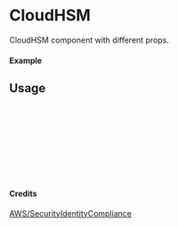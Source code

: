 
<Meta of={CloudHSM} title="AWS/SecurityIdentityCompliance/CloudHSM" />

# CloudHSM

CloudHSM component with different props.

#### Example

<Canvas of={CloudHSM.Primary} />

## Usage

```ts
import { CloudHSM } from "yadl-ui";

const Example = () => {
  return (
      <CloudHSM />
  );
};

export default Example;
```

#### Credits
[AWS/SecurityIdentityCompliance](https://aws-icons.com/)
